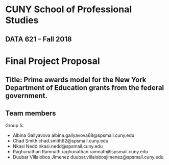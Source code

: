# CUNY School of Professional Studies 
## DATA 621 – Fall 2018

# Final Project Proposal

## Title: Prime awards model for the New York Department of Education grants from the federal government.

## Team members

Group 5:

- Albina Gallyavova albina.gallyavova68@spsmail.cuny.edu
- Chad Smith chad.smith62@spsmail.cuny.edu
- Nkasi Nedd nkasi.nedd@spsmail.cuny.edu
- Raghunathan Ramnath raghunathan.ramnath@spsmail.cuny.edu
- Duubar Villalobos Jimenez duubar.villalobosjimenez@spsmail.cuny.edu
